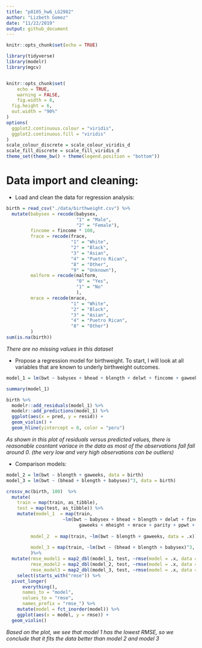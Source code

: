 ```yaml
---
title: "p8105_hw6_LG2982"
author: "Lizbeth Gomez"
date: "11/22/2019"
output: github_document
---
```


```r
knitr::opts_chunk$set(echo = TRUE)
```


```r
library(tidyverse)
library(modelr)
library(mgcv)


knitr::opts_chunk$set(
	echo = TRUE,
	warning = FALSE,
	fig.width = 8, 
  fig.height = 6,
  out.width = "90%"
)
options(
  ggplot2.continuous.colour = "viridis",
  ggplot2.continuous.fill = "viridis"
)
scale_colour_discrete = scale_colour_viridis_d
scale_fill_discrete = scale_fill_viridis_d
theme_set(theme_bw() + theme(legend.position = "bottom"))

```

# Data import and cleaning:
  - Load and clean the data for regression analysis:

```r
birth = read_csv("./data/birthweight.csv") %>% 
  mutate(babysex = recode(babysex, 
                          "1" = "Male",
                          "2" = "Female"),
         fincome = fincome * 100,
         frace = recode(frace,
                        "1" = "White",
                        "2" = "Black",
                        "3" = "Asian",
                        "4" = "Puetro Rican",
                        "8" = "Other",
                        "9" = "Unknown"),
         malform = recode(malform, 
                          "0" = "Yes",
                          "1" = "No"
                          ),
         mrace = recode(mrace,
                        "1" = "White",
                        "2" = "Black",
                        "3" = "Asian",
                        "4" = "Puetro Rican",
                        "8" = "Other")
         ) 
sum(is.na(birth))
```
 *There are no missing values in this dataset*
 
  - Propose a regression model for birthweight. To start, I will look at all variables that are known to underly birthweight outcomes.
```r
model_1 = lm(bwt ~ babysex + bhead + blength + delwt + fincome + gaweeks + mheight + mrace + parity + ppwt + smoken, data = birth) 

summary(model_1)

birth %>%
  modelr::add_residuals(model_1) %>%
  modelr::add_predictions(model_1) %>%
  ggplot(aes(x = pred, y = resid)) +
  geom_violin() +
  geom_hline(yintercept = 0, color = "peru")

```

*As shown in this plot of residuals versus predicted values, there is reasonable cosntant variace in the data as most of the observations fall fall around 0. (the very low and very high observations can be outliers)*

- Comparison models:

```r
model_2 = lm(bwt ~ blength + gaweeks, data = birth)
model_3 = lm(bwt ~ (bhead + blength + babysex)^3, data = birth)


```

```r
crossv_mc(birth, 100)  %>% 
  mutate(
    train = map(train, as_tibble),
    test = map(test, as_tibble)) %>% 
    mutate(model_1  = map(train, 
                     ~lm(bwt ~ babysex + bhead + blength + delwt + fincome + 
                           gaweeks + mheight + mrace + parity + ppwt + smoken, data = .x)),
         
         model_2  = map(train, ~lm(bwt ~ blength + gaweeks, data = .x)),
         
         model_3 = map(train, ~lm(bwt ~ (bhead + blength + babysex)^3, data = .x))
         )%>%
  mutate(rmse_model1 = map2_dbl(model_1, test, ~rmse(model = .x, data = .y)),
         rmse_model2 = map2_dbl(model_2, test, ~rmse(model = .x, data = .y)),
         rmse_model3 = map2_dbl(model_3, test, ~rmse(model = .x, data = .y))) %>%
    select(starts_with("rmse")) %>% 
  pivot_longer(
      everything(),
      names_to = "model", 
      values_to = "rmse",
      names_prefix = "rmse_") %>% 
    mutate(model = fct_inorder(model)) %>% 
    ggplot(aes(x = model, y = rmse)) +
  geom_violin()
```

*Based on the plot, we see that model 1 has the lowest RMSE, so we conclude that it fits the data better than model 2 and model 3*